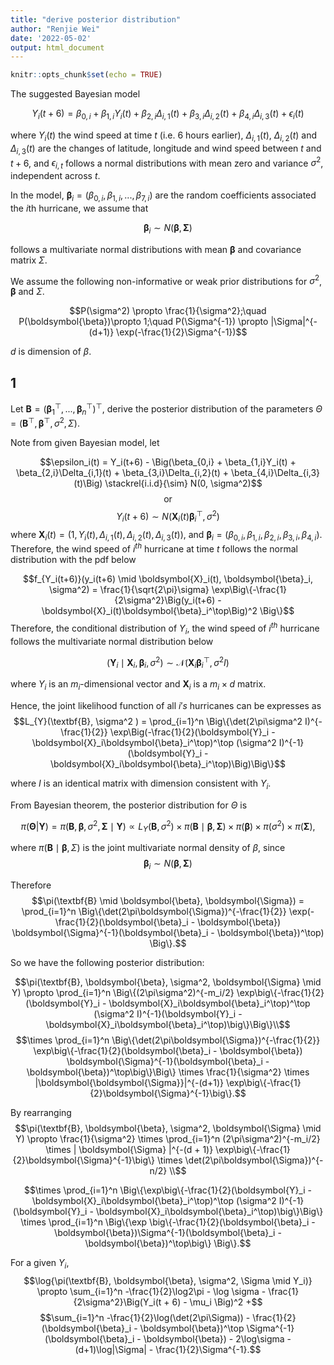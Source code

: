 ```yaml
---
title: "derive posterior distribution"
author: "Renjie Wei"
date: '2022-05-02'
output: html_document
---
```


```r
knitr::opts_chunk$set(echo = TRUE)
```

The suggested Bayesian model 

$$Y_{i}(t+6) =\beta_{0,i}+\beta_{1,i}Y_{i}(t) + \beta_{2,i}\Delta_{i,1}(t)+
\beta_{3,i}\Delta_{i,2}(t) +\beta_{4,i}\Delta_{i,3}(t)  + \epsilon_{i}(t)$$  

where $Y_{i}(t)$ the wind speed at time $t$ (i.e. 6 hours earlier),  $\Delta_{i,1}(t)$, $\Delta_{i,2}(t)$ and $\Delta_{i,3}(t)$ are the changes of latitude, longitude and wind speed between $t$ and $t+6$, and $\epsilon_{i,t}$ follows a  normal distributions with mean zero and variance $\sigma^2$, independent across $t$. 

In the model,  $\boldsymbol{\beta}_{i} =  (\beta_{0,i},\beta_{1,i},...,\beta_{7,i})$ are the random coefficients associated the $i$th hurricane, we assume that 

$$\boldsymbol{\beta}_{i} \sim N(\boldsymbol{\beta}, \boldsymbol{\Sigma})$$

follows a multivariate normal distributions with mean $\boldsymbol{\beta}$ and covariance matrix $\Sigma$.

We assume the following non-informative or weak prior distributions for $\sigma^2$, $\boldsymbol{\beta}$ and $\Sigma$.

$$P(\sigma^2) \propto \frac{1}{\sigma^2};\quad P(\boldsymbol{\beta})\propto 1;\quad P(\Sigma^{-1}) \propto 
|\Sigma|^{-(d+1)} \exp(-\frac{1}{2}\Sigma^{-1})$$

$d$ is dimension of $\beta$.

\newpage

## 1
Let $\textbf{B} = (\boldsymbol{\beta}_1^\top,..., \boldsymbol{\beta}_n^\top)^\top$, derive the posterior distribution of the parameters $\Theta = (\textbf{B}^\top, \boldsymbol{\beta}^\top, \sigma^2, \Sigma)$.

Note from given Bayesian model, let

$$\epsilon_i(t) = Y_i(t+6) - \Big(\beta_{0,i} + \beta_{1,i}Y_i(t) + \beta_{2,i}\Delta_{i,1}(t) + \beta_{3,i}\Delta_{i,2}(t) + \beta_{4,i}\Delta_{i,3}(t)\Big) \stackrel{i.i.d}{\sim} N(0, \sigma^2)$$
$$\text{or}$$
$$Y_i(t+6) {\sim} N(\boldsymbol{X}_i(t)\boldsymbol{\beta}_i^\top, \sigma^2)$$
where $\boldsymbol{X}_i(t) = (1, Y_i(t), \Delta_{i,1}(t), \Delta_{i,2}(t), \Delta_{i,3}(t))$, and $\boldsymbol{\beta}_i = (\beta_{0,i}, \beta_{1,i}, \beta_{2,i}, \beta_{3,i}, \beta_{4,i})$. Therefore, the wind speed of $i^{th}$ hurricane at time $t$ follows the normal distribution with the pdf below

$$f_{Y_i(t+6)}(y_i(t+6) \mid \boldsymbol{X}_i(t), \boldsymbol{\beta}_i,  \sigma^2) = \frac{1}{\sqrt{2\pi}\sigma} \exp\Big\{-\frac{1}{2\sigma^2}\Big(y_i(t+6) - \boldsymbol{X}_i(t)\boldsymbol{\beta}_i^\top\Big)^2 \Big\}$$
Therefore, the conditional distribution of $Y_i$, the wind speed of $i^{th}$ hurricane follows the multivariate normal distribution below

$$(\boldsymbol{Y}_i \mid \boldsymbol{X}_i, \boldsymbol{\beta}_i, \sigma^2) \sim \mathcal{N}(\boldsymbol{X}_i\boldsymbol{\beta}_i^\top, \sigma^2 I)$$

where $Y_i$ is an $m_i$-dimensional vector and $\boldsymbol{X}_i$ is a $m_i \times d$ matrix.

Hence, the joint likelihood function of all $i's$ hurricanes can be expresses as
$$L_{Y}(\textbf{B},  \sigma^2 ) = \prod_{i=1}^n \Big\{\det(2\pi\sigma^2 I)^{-\frac{1}{2}} \exp\Big(-\frac{1}{2}(\boldsymbol{Y}_i - \boldsymbol{X}_i\boldsymbol{\beta}_i^\top)^\top (\sigma^2 I)^{-1}(\boldsymbol{Y}_i - \boldsymbol{X}_i\boldsymbol{\beta}_i^\top)\Big)\Big\}$$

where $I$ is an identical matrix with dimension consistent with $Y_i$.

From Bayesian theorem, the posterior distribution for $\Theta$ is

$$\pi(\boldsymbol{\Theta}|\boldsymbol{Y}) = \pi(\textbf{B}, \boldsymbol{\beta}, \sigma^2, \boldsymbol{\Sigma} \mid \boldsymbol{Y}) \propto L_{Y}(\textbf{B},  \sigma^2 ) \times \pi(\textbf{B} \mid \boldsymbol{\beta}, \boldsymbol{\Sigma}) \times \pi(\boldsymbol{\beta}) \times \pi(\sigma^2) \times \pi(\boldsymbol{\Sigma}),$$

where $\pi(\textbf{B} \mid \boldsymbol{\beta},  \Sigma)$ is the joint multivariate normal density of $\beta$, since
$$\boldsymbol{\beta}_{i} \sim N(\boldsymbol{\beta}, \boldsymbol{\Sigma})$$

Therefore
$$\pi(\textbf{B} \mid \boldsymbol{\beta},  \boldsymbol{\Sigma}) = \prod_{i=1}^n \Big\{\det(2\pi\boldsymbol{\Sigma})^{-\frac{1}{2}} \exp(-\frac{1}{2}(\boldsymbol{\beta}_i - \boldsymbol{\beta}) \boldsymbol{\Sigma}^{-1}(\boldsymbol{\beta}_i - \boldsymbol{\beta})^\top) \Big\}.$$

So we have the following posterior distribution:

$$\pi(\textbf{B}, \boldsymbol{\beta}, \sigma^2, \boldsymbol{\Sigma} \mid Y) \propto \prod_{i=1}^n \Big\{(2\pi\sigma^2)^{-m_i/2} \exp\big\{-\frac{1}{2}(\boldsymbol{Y}_i - \boldsymbol{X}_i\boldsymbol{\beta}_i^\top)^\top (\sigma^2 I)^{-1}(\boldsymbol{Y}_i - \boldsymbol{X}_i\boldsymbol{\beta}_i^\top)\big\}\Big\}\\$$
$$\times \prod_{i=1}^n \Big\{\det(2\pi\boldsymbol{\Sigma})^{-\frac{1}{2}} \exp\big\{-\frac{1}{2}(\boldsymbol{\beta}_i - \boldsymbol{\beta}) \boldsymbol{\Sigma}^{-1}(\boldsymbol{\beta}_i - \boldsymbol{\beta})^\top\big\}\Big\} \times \frac{1}{\sigma^2} \times |\boldsymbol{\boldsymbol{\Sigma}}|^{-(d+1)} \exp\big\{-\frac{1}{2}\boldsymbol{\Sigma}^{-1}\big\}.$$

By rearranging
$$\pi(\textbf{B}, \boldsymbol{\beta}, \sigma^2, \boldsymbol{\Sigma} \mid Y) \propto 
\frac{1}{\sigma^2} 
\times \prod_{i=1}^n (2\pi\sigma^2)^{-m_i/2} 
\times | \boldsymbol{\Sigma} |^{-(d + 1)} \exp\big\{-\frac{1}{2}\boldsymbol{\Sigma}^{-1}\big\}
\times \det(2\pi\boldsymbol{\Sigma})^{-n/2} \\$$

$$\times \prod_{i=1}^n \Big\{\exp\big\{-\frac{1}{2}(\boldsymbol{Y}_i - \boldsymbol{X}_i\boldsymbol{\beta}_i^\top)^\top (\sigma^2 I)^{-1}(\boldsymbol{Y}_i - \boldsymbol{X}_i\boldsymbol{\beta}_i^\top)\big\}\Big\}
\times \prod_{i=1}^n \Big\{\exp \big\{-\frac{1}{2}(\boldsymbol{\beta}_i - \boldsymbol{\beta})\Sigma^{-1}(\boldsymbol{\beta}_i - \boldsymbol{\beta})^\top\big\} \Big\}.$$


For a given $Y_i$,
$$\log{\pi(\textbf{B}, \boldsymbol{\beta}, \sigma^2, \Sigma \mid Y_i)} \propto \sum_{i=1}^n -\frac{1}{2}\log2\pi - \log \sigma - \frac{1}{2\sigma^2}\Big(Y_i(t + 6) - \mu_i \Big)^2 +$$
$$\sum_{i=1}^n -\frac{1}{2}\log(\det(2\pi\Sigma)) - \frac{1}{2}(\boldsymbol{\beta}_i - \boldsymbol{\beta})^\top \Sigma^{-1}(\boldsymbol{\beta}_i - \boldsymbol{\beta}) - 2\log\sigma - (d+1)\log|\Sigma| - \frac{1}{2}\Sigma^{-1}.$$
